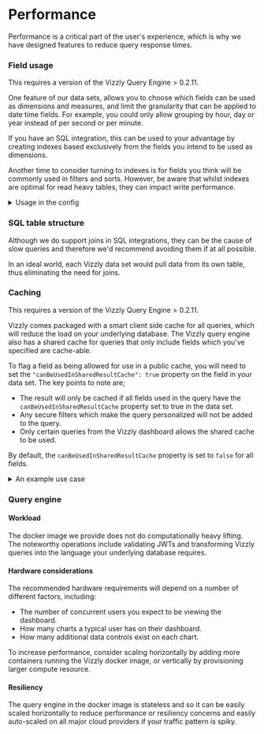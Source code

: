 # Performance

Performance is a critical part of the user's experience, which is why we have designed features to reduce query response times.

### Field usage

<p style={{ fontSize: "13px" }}>
  This requires a version of the Vizzly Query Engine > 0.2.11.
</p>

One feature of our data sets, allows you to choose which fields can be used as dimensions and measures, and limit the granularity that can be applied to date time fields. For example, you could only allow grouping by hour, day or year instead of per second or per minute.

If you have an SQL integration, this can be used to your advantage by creating indexes based exclusively from the fields you intend to be used as dimensions.

Another time to consider turning to indexes is for fields you think will be commonly used in filters and sorts. However, be aware that whilst indexes are optimal for read heavy tables, they can impact write performance.

<details>
  <summary>Usage in the config</summary>

Each field in a data set can optionally provide a `canBeDimension` or `canBeMeasure` key with a boolean value. For example;

```jsonc
{
  "canBeDimension": true,
  "canBeMeasure": false
}
```

By default, the values of these properties are both `true`, and setting `false` will remove the field as an option in the chart editor.

**NOTE:** This requires a version of the Vizzly Query Engine > 0.2.11 and of our [dashboard react library](https://www.npmjs.com/package/@vizzly/dashboard) > 0.0.35

</details>

### SQL table structure

Although we do support joins in SQL integrations, they can be the cause of slow queries and therefore we'd recommend avoiding them if at all possible.

In an ideal world, each Vizzly data set would pull data from its own table, thus eliminating the need for joins.

### Caching

<p style={{ fontSize: "13px" }}>
  This requires a version of the Vizzly Query Engine > 0.2.11.
</p>

Vizzly comes packaged with a smart client side cache for all queries, which will reduce the load on your underlying database. The Vizzly query engine also has a shared cache for
queries that only include fields which you've specified are cache-able.

To flag a field as being allowed for use in a public cache, you will need to set the `"canBeUsedInSharedResultCache": true` property on the field in your data set.
The key points to note are;

- The result will only be cached if all fields used in the query have the `canBeUsedInSharedResultCache` property set to true in the data set.
- Any secure filters which make the query personalized will not be added to the query.
- Only certain queries from the Vizzly dashboard allows the shared cache to be used.

By default, the `canBeUsedInSharedResultCache` property is set to `false` for all fields.

<details>
  <summary>An example use case</summary>

Commonly, local and global filters are based upon fields that don't contain private information. For example, say we have this table of data;

| Order ID | Customer Email     | Total Paid | Category      |
| -------- | ------------------ | ---------- | ------------- |
| 1        | james@example.com  | 35.00      | Entertainment |
| 2        | sophie@example.com | 35.00      | Sports        |

Clearly, the "Customer Email" field contains private information, however the "Category" field does not, and the "Category" field is the most likely field that you'd want to specify a global or local filter for.

Therefore, if we were to mark the "Category" field with `"canBeUsedInSharedResultCache": true` in the Vizzly data set, then the Vizzly query engine will use this information
to optimize the performance of queries used to offer the global or local filter based on the "Category" field.

</details>

### Query engine

#### Workload

The docker image we provide does not do computationally heavy lifting. The noteworthy operations include validating JWTs and transforming Vizzly queries into the language your underlying database requires.

#### Hardware considerations

The recommended hardware requirements will depend on a number of different factors, including:

- The number of concurrent users you expect to be viewing the dashboard.
- How many charts a typical user has on their dashboard.
- How many additional data controls exist on each chart.

To increase performance, consider scaling horizontally by adding more containers running the Vizzly docker image, or vertically by provisioning larger compute resource.

#### Resiliency

The query engine in the docker image is stateless and so it can be easily scaled horizontally to reduce performance or resiliency concerns and easily auto-scaled on all major cloud providers if your traffic pattern is spiky.

